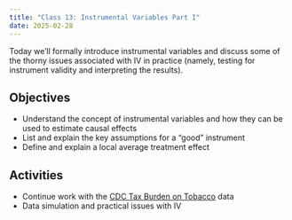 ```yaml
---
title: "Class 13: Instrumental Variables Part I"
date: 2025-02-28
---
```


Today we'll formally introduce instrumental variables and discuss some of the thorny issues associated with IV in practice (namely, testing for instrument validity and interpreting the results).


## Objectives

- Understand the concept of instrumental variables and how they can be used to estimate causal effects
- List and explain the key assumptions for a "good" instrument
- Define and explain a local average treatment effect


## Activities 

- Continue work with the [CDC Tax Burden on Tobacco](https://github.com/imccart/CDC-Tobacco) data
- Data simulation and practical issues with IV
